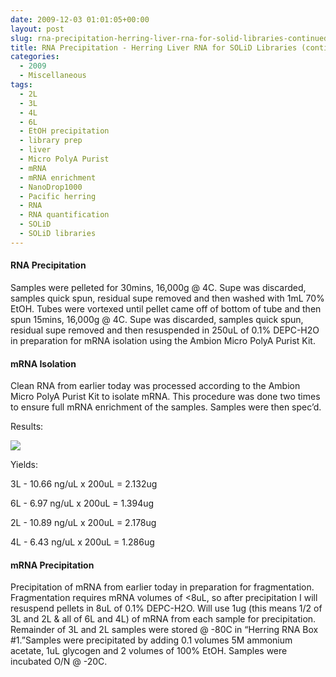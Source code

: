 ```yaml
---
date: 2009-12-03 01:01:05+00:00
layout: post
slug: rna-precipitation-herring-liver-rna-for-solid-libraries-continued-from-yesterday
title: RNA Precipitation - Herring Liver RNA for SOLiD Libraries (continued from yesterday)
categories:
  - 2009
  - Miscellaneous
tags:
  - 2L
  - 3L
  - 4L
  - 6L
  - EtOH precipitation
  - library prep
  - liver
  - Micro PolyA Purist
  - mRNA
  - mRNA enrichment
  - NanoDrop1000
  - Pacific herring
  - RNA
  - RNA quantification
  - SOLiD
  - SOLiD libraries
---
```


#### RNA Precipitation



Samples were pelleted for 30mins, 16,000g @ 4C. Supe was discarded, samples quick spun, residual supe removed and then washed with 1mL 70% EtOH. Tubes were vortexed until pellet came off of bottom of tube and then spun 15mins, 16,000g @ 4C. Supe was discarded, samples quick spun, residual supe removed and then resuspended in 250uL of 0.1% DEPC-H2O in preparation for mRNA isolation using the Ambion Micro PolyA Purist Kit.





#### mRNA Isolation



Clean RNA from earlier today was processed according to the Ambion Micro PolyA Purist Kit to isolate mRNA. This procedure was done two times to ensure full mRNA enrichment of the samples. Samples were then spec'd.

Results:

![](https://eagle.fish.washington.edu/Arabidopsis/RNA%20Spec%20Readings/20091202%20mRNA%20SJW.jpg)

Yields:

3L - 10.66 ng/uL x 200uL = 2.132ug

6L - 6.97 ng/uL x 200uL = 1.394ug

2L - 10.89 ng/uL x 200uL = 2.178ug

4L - 6.43 ng/uL x 200uL = 1.286ug





#### mRNA Precipitation



Precipitation of mRNA from earlier today in preparation for fragmentation. Fragmentation requires mRNA volumes of <8uL, so after precipitation I will resuspend pellets in 8uL of 0.1% DEPC-H2O. Will use 1ug (this means 1/2 of 3L and 2L & all of 6L and 4L) of mRNA from each sample for precipitation. Remainder of 3L and 2L samples were stored @ -80C in "Herring RNA Box #1."Samples were precipitated by adding 0.1 volumes 5M ammonium acetate, 1uL glycogen and 2 volumes of 100% EtOH. Samples were incubated O/N @ -20C.
